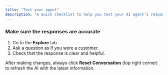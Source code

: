 ```yaml
---
title: "Test your agent"
description: "A quick checklist to help you test your AI agent’s responses for clarity, accuracy, and usefulness."
---
```


### **Make sure the responses are accurate**

1. Go to the **Explore** tab.
2. Ask a question as if you were a customer.
3. Check that the response is clear and helpful.

After making changes, always click **Reset Conversation** (top right corner) to refresh the AI with the latest information.